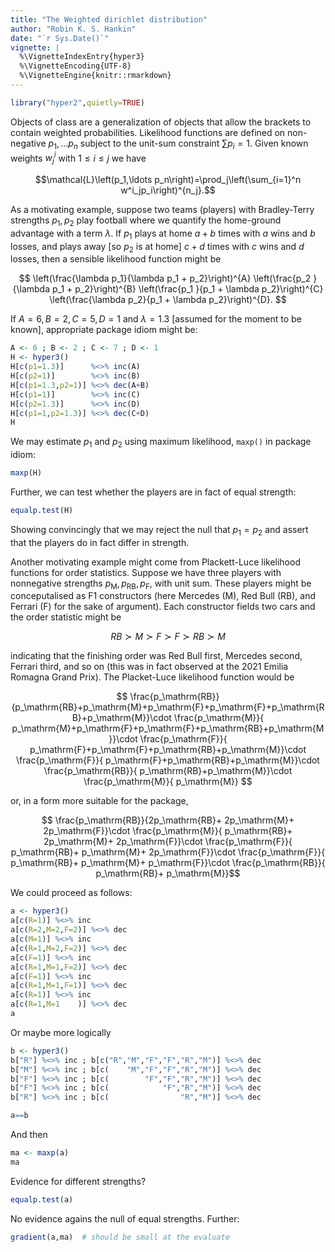 ```yaml
---
title: "The Weighted dirichlet distribution"
author: "Robin K. S. Hankin"
date: "`r Sys.Date()`"
vignette: |
  %\VignetteIndexEntry{hyper3}
  %\VignetteEncoding{UTF-8}
  %\VignetteEngine{knitr::rmarkdown}
---
```



```r
library("hyper2",quietly=TRUE)
```


Objects of class \code{hyper3} are a generalization of \code{hyper2}
objects that allow the brackets to contain weighted probabilities.
Likelihood functions are defined on non-negative $p_1,\ldots p_n$
subject to the unit-sum constraint $\sum p_i=1$.  Given known weights
$w^i_j$ with $1\leq i\leq j$ we have

$$\mathcal{L}\left(p_1,\ldots p_n\right)=\prod_j\left(\sum_{i=1}^n w^i_jp_i\right)^{n_j}.$$

As a motivating example, suppose two teams (players) with
Bradley-Terry strengths $p_1,p_2$ play football where we quantify the
home-ground advantage with a term $\lambda$.  If $p_1$ plays at home
$a+b$ times with $a$ wins and $b$ losses, and plays away [so $p_2$ is
at home] $c+d$ times with $c$ wins and $d$ losses, then a sensible
likelihood function might be

$$
\left(\frac{\lambda p_1}{\lambda p_1 + p_2}\right)^{A}
\left(\frac{p_2        }{\lambda p_1 + p_2}\right)^{B}
\left(\frac{p_1        }{p_1 + \lambda p_2}\right)^{C}
\left(\frac{\lambda p_2}{p_1 + \lambda p_2}\right)^{D}.
$$

If $A=6,B=2,C=5,D=1$ and $\lambda=1.3$ [assumed for the moment to be
known], appropriate package idiom might be:

```r
A <- 6 ; B <- 2 ; C <- 7 ; D <- 1
H <- hyper3()
H[c(p1=1.3)]      %<>% inc(A) 
H[c(p2=1)]        %<>% inc(B) 
H[c(p1=1.3,p2=1)] %<>% dec(A+B)
H[c(p1=1)]        %<>% inc(C) 
H[c(p2=1.3)]      %<>% inc(D) 
H[c(p1=1,p2=1.3)] %<>% dec(C+D)
H
```

We may estimate $p_1$ and $p_2$ using maximum likelihood, `maxp()` in
package idiom:

```r
maxp(H)
```

Further, we can test whether the players are in fact of equal strength:

```r
equalp.test(H)
```

Showing convincingly that we may reject the null that $p_1=p_2$ and
assert that the players do in fact differ in strength.


Another motivating example might come from Plackett-Luce likelihood
functions for order statistics.  Suppose we have three players with
nonnegative strengths $p_\mathrm{M},p_\mathrm{RB},p_\mathrm{F}$, with
unit sum.  These players might be conceputalised as F1 constructors
(here Mercedes (M), Red Bull (RB), and Ferrari (F) for the sake of
argument).  Each constructor fields two cars and the order statistic
might be

\newcommand{\pr}{p_\mathrm{RB}}
\newcommand{\pm}{p_\mathrm{M}}
\newcommand{\pf}{p_\mathrm{F}}

$$
RB\succ M\succ F\succ F\succ RB\succ M$$

indicating that the finishing order was Red Bull first, Mercedes
second, Ferrari third, and so on (this was in fact observed at the
2021 Emilia Romagna Grand Prix). The Placket-Luce likelihood function
would be

$$
\frac{\pr}{\pr+\pm+\pf+\pf+\pr+\pm}\cdot
\frac{\pm}{    \pm+\pf+\pf+\pr+\pm}\cdot
\frac{\pf}{        \pf+\pf+\pr+\pm}\cdot
\frac{\pf}{            \pf+\pr+\pm}\cdot
\frac{\pr}{                \pr+\pm}\cdot
\frac{\pm}{                    \pm}
$$

or, in a form more suitable for the package,

$$
\frac{\pr}{2\pr + 2\pm + 2\pf}\cdot
\frac{\pm}{ \pr + 2\pm + 2\pf}\cdot
\frac{\pf}{ \pr +  \pm + 2\pf}\cdot
\frac{\pf}{ \pr +  \pm  + \pf}\cdot
\frac{\pr}{ \pr  + \pm       }$$


We could proceed as follows:

```r
a <- hyper3()
a[c(R=1)] %<>% inc
a[c(R=2,M=2,F=2)] %<>% dec
a[c(M=1)] %<>% inc
a[c(R=1,M=2,F=2)] %<>% dec
a[c(F=1)] %<>% inc
a[c(R=1,M=1,F=2)] %<>% dec
a[c(F=1)] %<>% inc
a[c(R=1,M=1,F=1)] %<>% dec
a[c(R=1)] %<>% inc
a[c(R=1,M=1    )] %<>% dec
a
```

Or maybe more logically

```r
b <- hyper3()
b["R"] %<>% inc ; b[c("R","M","F","F","R","M")] %<>% dec
b["M"] %<>% inc ; b[c(    "M","F","F","R","M")] %<>% dec
b["F"] %<>% inc ; b[c(        "F","F","R","M")] %<>% dec
b["F"] %<>% inc ; b[c(            "F","R","M")] %<>% dec
b["R"] %<>% inc ; b[c(                "R","M")] %<>% dec

a==b
```

And then

```r
ma <- maxp(a)
ma
```

Evidence for different strengths?

```r
equalp.test(a)
```

No evidence agains the null of equal strengths. Further:

```r
gradient(a,ma)  # should be small at the evaluate
```


